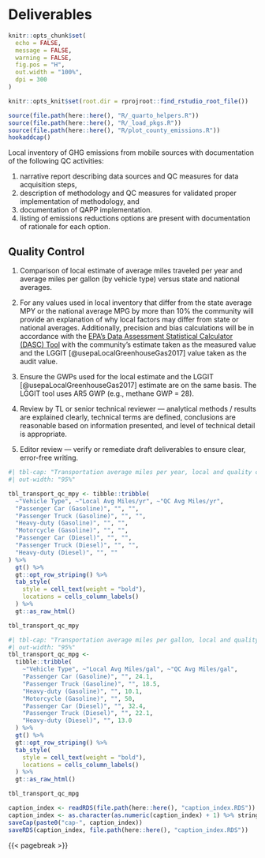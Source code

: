 # Deliverables
```r
knitr::opts_chunk$set(
  echo = FALSE,
  message = FALSE,
  warning = FALSE,
  fig.pos = "H",
  out.width = "100%",
  dpi = 300
)

knitr::opts_knit$set(root.dir = rprojroot::find_rstudio_root_file())
```
```r
source(file.path(here::here(), "R/_quarto_helpers.R"))
source(file.path(here::here(), "R/_load_pkgs.R"))
source(file.path(here::here(), "R/plot_county_emissions.R"))
hookaddcap()
```

Local inventory of GHG emissions from mobile sources with documentation of the following QC activities: 

(1) narrative report describing data sources and QC measures for data acquisition steps, 
(1) description of methodology and QC measures for validated proper implementation of methodology, and
(1) documentation of QAPP implementation.
(1) listing of emissions reductions options are present with documentation of rationale for each option.


## Quality Control {#sec-transportation-qc-procedure}


1. Comparison of local estimate of average miles traveled per year and average miles per gallon (by vehicle type) versus state and national averages. 

1. For any values used in local inventory that differ from the state average MPY or the national average MPG by more than 10% the community will provide an explanation of why local factors may differ from state or national averages. Additionally, precision and bias calculations will be in accordance with the [EPA’s Data Assessment Statistical Calculator (DASC) Tool](https://www.epa.gov/sites/default/files/2020-10/dasc_11_3_17.xls) with the community’s estimate taken as the measured value and the LGGIT [@usepaLocalGreenhouseGas2017] value taken as the audit value.


1. Ensure the GWPs used for the local estimate and the LGGIT [@usepaLocalGreenhouseGas2017] estimate are on the same basis. The LGGIT tool uses AR5 GWP (e.g., methane GWP = 28).

1. Review by TL or senior technical reviewer — analytical methods / results are explained clearly, technical terms are defined, conclusions are reasonable based on information presented, and level of technical detail is appropriate.

1. Editor review — verify or remediate draft deliverables to ensure clear, error-free writing.

```r
#| tbl-cap: "Transportation average miles per year, local and quality control comparison by vehicle and fuel types."
#| out-width: "95%"

tbl_transport_qc_mpy <- tibble::tribble(
  ~"Vehicle Type", ~"Local Avg Miles/yr", ~"QC Avg Miles/yr",
  "Passenger Car (Gasoline)", "", "",
  "Passenger Truck (Gasoline)", "", "",
  "Heavy-duty (Gasoline)", "", "",
  "Motorcycle (Gasoline)", "", "",
  "Passenger Car (Diesel)", "", "",
  "Passenger Truck (Diesel)", "", "",
  "Heavy-duty (Diesel)", "", ""
) %>%
  gt() %>%
  gt::opt_row_striping() %>%
  tab_style(
    style = cell_text(weight = "bold"),
    locations = cells_column_labels()
  ) %>%
  gt::as_raw_html()

tbl_transport_qc_mpy
```

```r
#| tbl-cap: "Transportation average miles per gallon, local and quality control comparison by vehicle and fuel types."
#| out-width: "95%"
tbl_transport_qc_mpg <-
  tibble::tribble(
    ~"Vehicle Type", ~"Local Avg Miles/gal", ~"QC Avg Miles/gal",
    "Passenger Car (Gasoline)", "", 24.1,
    "Passenger Truck (Gasoline)", "", 18.5,
    "Heavy-duty (Gasoline)", "", 10.1,
    "Motorcycle (Gasoline)", "", 50,
    "Passenger Car (Diesel)", "", 32.4,
    "Passenger Truck (Diesel)", "", 22.1,
    "Heavy-duty (Diesel)", "", 13.0
  ) %>%
  gt() %>%
  gt::opt_row_striping() %>%
  tab_style(
    style = cell_text(weight = "bold"),
    locations = cells_column_labels()
  ) %>%
  gt::as_raw_html()

tbl_transport_qc_mpg
```

```r
caption_index <- readRDS(file.path(here::here(), "caption_index.RDS"))
caption_index <- as.character(as.numeric(caption_index) + 1) %>% stringr::str_pad(width = 2, side = "left", pad = "0")
saveCap(paste0("cap-", caption_index))
saveRDS(caption_index, file.path(here::here(), "caption_index.RDS"))
```
{{< pagebreak >}}

